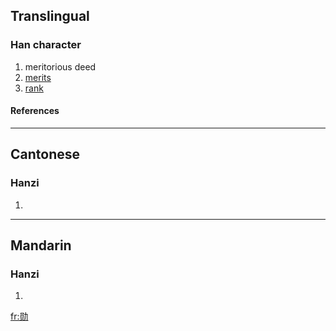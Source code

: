 {{see|勛}}

==Translingual==
===Han character===
{{Han char|rad=力|as=07|sn=9|four=|canj=口人大尸 (ROKS)}}
# meritorious deed
# [[merits]]
# [[rank]]
====References====
{{Han ref|kx=0147.381|hdz=10371.060|uh=52CB|ud=21195}}
----
==Cantonese==
===Hanzi===
{{yue-hanzi|jyut=|y=fan1}}
# {{defn|Cantonese}}
----
==Mandarin==
===Hanzi===
{{cmn-hanzi|tra=勛|pin=[[xūn]] (xun1)|wg=hsün<sup>1</sup>}}
# {{defn|Mandarin}}




[[fr:勋]]